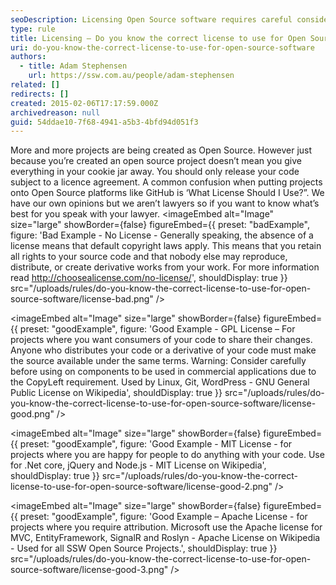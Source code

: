 ```yaml
---
seoDescription: Licensing Open Source software requires careful consideration of the correct license to use, ensuring you retain control and comply with copyright laws.
type: rule
title: Licensing – Do you know the correct license to use for Open Source software?
uri: do-you-know-the-correct-license-to-use-for-open-source-software
authors:
  - title: Adam Stephensen
    url: https://ssw.com.au/people/adam-stephensen
related: []
redirects: []
created: 2015-02-06T17:17:59.000Z
archivedreason: null
guid: 54ddae10-7f68-4941-a5b3-4bfd94d051f3
---
```


More and more projects are being created as Open Source. However just because you’re created an open source project doesn’t mean you give everything in your cookie jar away. You should only release your code subject to a licence agreement. A common confusion when putting projects onto Open Source platforms like GitHub is ‘What License Should I Use?”. We have our own opinions but we aren’t lawyers so if you want to know what’s best for you speak with your lawyer.
<imageEmbed
  alt="Image"
  size="large"
  showBorder={false}
  figureEmbed={{
    preset: "badExample",
    figure: 'Bad Example - No License - Generally speaking, the absence of a license means that default copyright laws apply. This means that you retain all rights to your source code and that nobody else may reproduce, distribute, or create derivative works from your work. For more information read        http://choosealicense.com/no-license/',
    shouldDisplay: true
  }}
  src="/uploads/rules/do-you-know-the-correct-license-to-use-for-open-source-software/license-bad.png"
/>

<imageEmbed
  alt="Image"
  size="large"
  showBorder={false}
  figureEmbed={{
    preset: "goodExample",
    figure: 'Good Example - GPL License – For projects where you want consumers of your code to share their changes. Anyone who distributes your code or a derivative of your code must make the source available under the same terms. Warning: Consider carefully before using on components to be used in commercial applications due to the CopyLeft requirement. Used by Linux, Git, WordPress - GNU General Public License on Wikipedia',
    shouldDisplay: true
  }}
  src="/uploads/rules/do-you-know-the-correct-license-to-use-for-open-source-software/license-good.png"
/>

<imageEmbed
  alt="Image"
  size="large"
  showBorder={false}
  figureEmbed={{
    preset: "goodExample",
    figure: 'Good Example - MIT License - for projects where you are happy for people to do anything with your code. Use for .Net core, jQuery and Node.js -        MIT License on Wikipedia',
    shouldDisplay: true
  }}
  src="/uploads/rules/do-you-know-the-correct-license-to-use-for-open-source-software/license-good-2.png"
/>

<imageEmbed
  alt="Image"
  size="large"
  showBorder={false}
  figureEmbed={{
    preset: "goodExample",
    figure: 'Good Example – Apache License - for projects where you require attribution. Microsoft use the Apache license for MVC, EntityFramework, SignalR and Roslyn -        Apache License on Wikipedia -        Used for all SSW Open Source Projects.',
    shouldDisplay: true
  }}
  src="/uploads/rules/do-you-know-the-correct-license-to-use-for-open-source-software/license-good-3.png"
/>